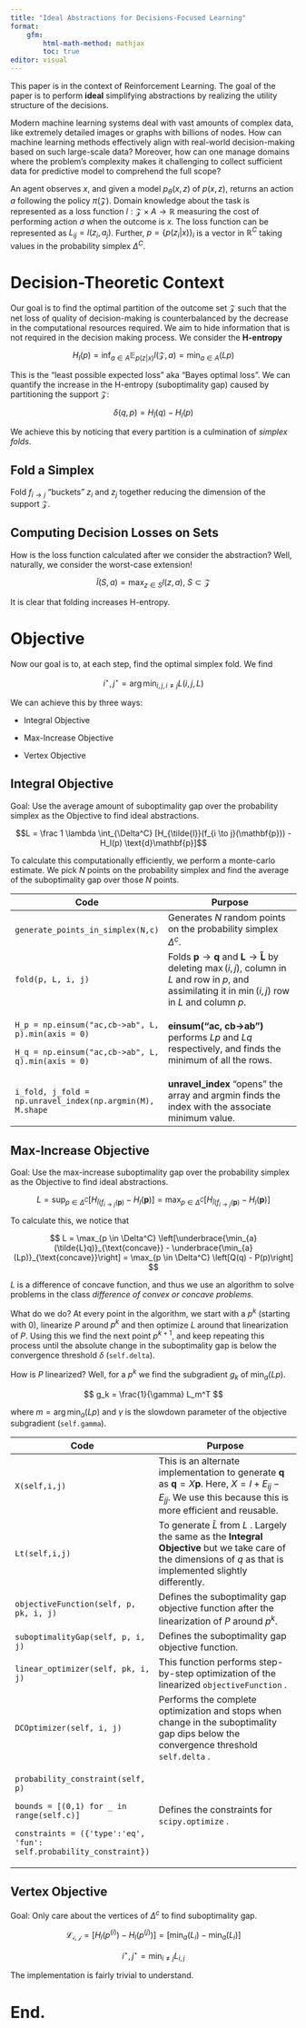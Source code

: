```yaml
---
title: "Ideal Abstractions for Decisions-Focused Learning"
format: 
    gfm: 
        html-math-method: mathjax
        toc: true
editor: visual
---
```


This paper is in the context of Reinforcement Learning. The goal of the paper is to perform **ideal** simplifying abstractions by realizing the utility structure of the decisions.

Modern machine learning systems deal with vast amounts of complex data, like extremely detailed images or graphs with billions of nodes. How can machine learning methods effectively align with real-world decision-making based on such large-scale data? Moreover, how can one manage domains where the problem's complexity makes it challenging to collect sufficient data for predictive model to comprehend the full scope?

An agent observes $x$, and given a model $p_\theta(x, z)$ of $p(x,z)$, returns an action $a$ following the policy $\pi(\mathcal{Z})$. Domain knowledge about the task is represented as a loss function $l:\mathcal{Z} \times A \to \mathbb{R}$ measuring the cost of performing action $a$ when the outcome is $x$. The loss function can be represented as $L_{ij} = l(z_i, a_j)$. Further, $p = \{p(z_i|x)\}_i$ is a vector in $\mathbb{R}^C$ taking values in the probability simplex $\Delta^C$.

# Decision-Theoretic Context

Our goal is to find the optimal partition of the outcome set $\mathcal{Z}$ such that the net loss of quality of decision-making is counterbalanced by the decrease in the computational resources required. We aim to hide information that is not required in the decision making process. We consider the **H-entropy**

$$
H_l(p) = \inf_{a \in A} \mathbb{E}_{p(z|x)}l(\mathcal{Z}, a) = \min_{a \in A}(Lp)
$$

This is the "least possible expected loss" aka "Bayes optimal loss". We can quantify the increase in the H-entropy (suboptimality gap) caused by partitioning the support $\mathcal{Z}$:

$$
\delta(q,p) = H_{\tilde{l}}(q) - H_l(p) 
$$

We achieve this by noticing that every partition is a culmination of *simplex folds*.

## Fold a Simplex

Fold $f_{i \to j}$ "buckets" $z_i$ and $z_j$ together reducing the dimension of the support $\mathcal{Z}$.

## Computing Decision Losses on Sets

How is the loss function calculated after we consider the abstraction? Well, naturally, we consider the worst-case extension!

$$
\tilde{l}(S, a) = \max_{z \in S} l(z, a), \ S \subset \mathcal{Z}
$$

It is clear that folding increases H-entropy.

# Objective

Now our goal is to, at each step, find the optimal simplex fold. We find

$$
i^{\star}, j^{\star} = \arg \min_{i,j, i\neq j} L(i, j, L)
$$

We can achieve this by three ways:

-   Integral Objective

-   Max-Increase Objective

-   Vertex Objective

## Integral Objective

Goal: Use the average amount of suboptimality gap over the probability simplex as the Objective to find ideal abstractions.

$$L = \frac 1 \lambda \int_{\Delta^C} [H_{\tilde{l}}(f_{i \to j}(\mathbf{p})) - H_l(p) \text{d}\mathbf{p}]$$

To calculate this computationally efficiently, we perform a monte-carlo estimate. We pick $N$ points on the probability simplex and find the average of the suboptimality gap over those $N$ points.

+-----------------------------------------------------------+------------------------------------------------------------------------------------------------------------------------------------------------------------------------------------------------+
| Code                                                      | Purpose                                                                                                                                                                                        |
+===========================================================+================================================================================================================================================================================================+
| `generate_points_in_simplex(N,c)`                         | Generates $N$ random points on the probability simplex $\Delta^c$.                                                                                                                             |
+-----------------------------------------------------------+------------------------------------------------------------------------------------------------------------------------------------------------------------------------------------------------+
| `fold(p, L, i, j)`                                        | Folds $\mathbf{p} \to \mathbf{q}$ and $\mathbf{L} \to \mathbf{\tilde{L}}$ by deleting $\max(i,j)$, column in $L$ and row in $p$, and assimilating it in $\min(i,j)$ row in $L$ and column $p$. |
+-----------------------------------------------------------+------------------------------------------------------------------------------------------------------------------------------------------------------------------------------------------------+
| `H_p = np.einsum("ac,cb->ab", L, p).min(axis = 0)`        | **einsum("ac, cb-\>ab")** performs $Lp$ and $Lq$ respectively, and finds the minimum of all the rows.                                                                                          |
|                                                           |                                                                                                                                                                                                |
| `H_q = np.einsum("ac,cb->ab", L, q).min(axis = 0)`        |                                                                                                                                                                                                |
+-----------------------------------------------------------+------------------------------------------------------------------------------------------------------------------------------------------------------------------------------------------------+
| `i_fold, j_fold = np.unravel_index(np.argmin(M), M.shape` | **unravel_index** "opens" the array and argmin finds the index with the associate minimum value.                                                                                               |
+-----------------------------------------------------------+------------------------------------------------------------------------------------------------------------------------------------------------------------------------------------------------+

## Max-Increase Objective

Goal: Use the max-increase suboptimality gap over the probability simplex as the Objective to find ideal abstractions.

$$
L = \sup_{p \in \Delta^C}[H_{\tilde{l}(f_{i \to j}(\mathbf{p})} - H_l(\mathbf{p})] = \max_{p \in \Delta^C} [H_{\tilde{l}(f_{i \to j}(\mathbf{p})} - H_l(\mathbf{p})]
$$

To calculate this, we notice that

$$
L = \max_{p \in \Delta^C} \left[\underbrace{\min_{a}(\tilde{L}q)}_{\text{concave}} - \underbrace{\min_{a}(Lp)}_{\text{concave}}\right] = \max_{p \in \Delta^C} \left[Q(q) - P(p)\right]
$$

$L$ is a difference of concave function, and thus we use an algorithm to solve problems in the class *difference of convex or concave problems.*

What do we do? At every point in the algorithm, we start with a $p^k$ (starting with $0$), linearize $P$ around $p^k$ and then optimize $L$ around that linearization of $P$. Using this we find the next point $p^{k+1}$, and keep repeating this process until the absolute change in the suboptimality gap is below the convergence threshold $\delta$ (`self.delta`).

How is $P$ linearized? Well, for a $p^k$ we find the subgradient $g_k$ of $\min_{a}(Lp)$.

$$
g_k = \frac{1}{\gamma} L_m^T
$$

where $m = \arg \min_{a} (Lp)$ and $\gamma$ is the slowdown parameter of the objective subgradient (`self.gamma`).

+---------------------------------------------------------------------+---------------------------------------------------------------------------------------------------------------------------------------------------------------------------------------+
| Code                                                                | Purpose                                                                                                                                                                               |
+=====================================================================+=======================================================================================================================================================================================+
| `X(self,i,j)`                                                       | This is an alternate implementation to generate $\mathbf{q}$ as $\mathbf{q} = X\mathbf{p}$. Here, $X = I + E_{ij} - E_{jj}$. We use this because this is more efficient and reusable. |
+---------------------------------------------------------------------+---------------------------------------------------------------------------------------------------------------------------------------------------------------------------------------+
| `Lt(self,i,j)`                                                      | To generate $\tilde{L}$ from $L$ . Largely the same as the **Integral Objective** but we take care of the dimensions of $q$ as that is implemented slightly differently.              |
+---------------------------------------------------------------------+---------------------------------------------------------------------------------------------------------------------------------------------------------------------------------------+
| `objectiveFunction(self, p, pk, i, j)`                              | Defines the suboptimality gap objective function after the linearization of $P$ around $p^k$.                                                                                         |
+---------------------------------------------------------------------+---------------------------------------------------------------------------------------------------------------------------------------------------------------------------------------+
| `suboptimalityGap(self, p, i, j)`                                   | Defines the suboptimality gap objective function.                                                                                                                                     |
+---------------------------------------------------------------------+---------------------------------------------------------------------------------------------------------------------------------------------------------------------------------------+
| `linear_optimizer(self, pk, i, j)`                                  | This function performs step-by-step optimization of the linearized `objectiveFunction` .                                                                                              |
+---------------------------------------------------------------------+---------------------------------------------------------------------------------------------------------------------------------------------------------------------------------------+
| `DCOptimizer(self, i, j)`                                           | Performs the complete optimization and stops when change in the suboptimality gap dips below the convergence threshold `self.delta` .                                                 |
+---------------------------------------------------------------------+---------------------------------------------------------------------------------------------------------------------------------------------------------------------------------------+
| `probability_constraint(self, p)`                                   | Defines the constraints for `scipy.optimize` .                                                                                                                                        |
|                                                                     |                                                                                                                                                                                       |
| `bounds = [(0,1) for _ in range(self.c)]`                           |                                                                                                                                                                                       |
|                                                                     |                                                                                                                                                                                       |
| `constraints = ({'type':'eq', 'fun': self.probability_constraint})` |                                                                                                                                                                                       |
+---------------------------------------------------------------------+---------------------------------------------------------------------------------------------------------------------------------------------------------------------------------------+

## Vertex Objective

Goal: Only care about the vertices of $\Delta^c$ to find suboptimality gap.

$$
\mathcal{L_{i,j}} = \left[H_l(p^{(i)}) - H_l(p^{(j)})\right] = [\min_a(L_i) - \min_a(L_i)]
$$

$$
i^{\star}, j^{\star} = \min_{i \neq j} L_{i,j}
$$

The implementation is fairly trivial to understand.

# End.